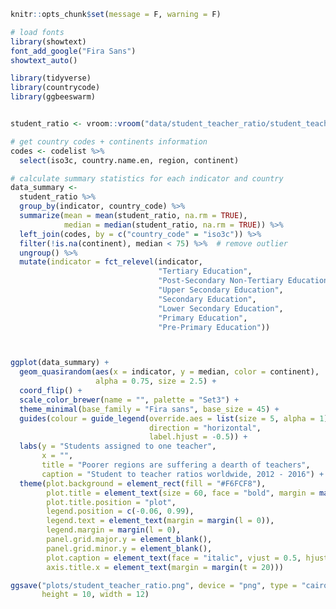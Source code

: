 
```r
knitr::opts_chunk$set(message = F, warning = F)
```


```r
# load fonts
library(showtext)
font_add_google("Fira Sans")
showtext_auto()
```


```r
library(tidyverse)
library(countrycode)
library(ggbeeswarm)


student_ratio <- vroom::vroom("data/student_teacher_ratio/student_teacher_ratio.csv")

# get country codes + continents information
codes <- codelist %>%
  select(iso3c, country.name.en, region, continent)

# calculate summary statistics for each indicator and country
data_summary <-
  student_ratio %>%
  group_by(indicator, country_code) %>%
  summarize(mean = mean(student_ratio, na.rm = TRUE), 
            median = median(student_ratio, na.rm = TRUE)) %>%
  left_join(codes, by = c("country_code" = "iso3c")) %>%
  filter(!is.na(continent), median < 75) %>%  # remove outlier
  ungroup() %>% 
  mutate(indicator = fct_relevel(indicator,
                                 "Tertiary Education", 
                                 "Post-Secondary Non-Tertiary Education",
                                 "Upper Secondary Education", 
                                 "Secondary Education", 
                                 "Lower Secondary Education",
                                 "Primary Education", 
                                 "Pre-Primary Education"))



ggplot(data_summary) +
  geom_quasirandom(aes(x = indicator, y = median, color = continent), 
                   alpha = 0.75, size = 2.5) +
  coord_flip() +
  scale_color_brewer(name = "", palette = "Set3") + 
  theme_minimal(base_family = "Fira sans", base_size = 45) +
  guides(colour = guide_legend(override.aes = list(size = 5, alpha = 1), 
                               direction = "horizontal",
                               label.hjust = -0.5)) +
  labs(y = "Students assigned to one teacher", 
       x = "",
       title = "Poorer regions are suffering a dearth of teachers",
       caption = "Student to teacher ratios worldwide, 2012 - 2016") +
  theme(plot.background = element_rect(fill = "#F6FCF8"),
        plot.title = element_text(size = 60, face = "bold", margin = margin(b = 0)),
        plot.title.position = "plot",
        legend.position = c(-0.06, 0.99),
        legend.text = element_text(margin = margin(l = 0)),
        legend.margin = margin(l = 0),
        panel.grid.major.y = element_blank(),
        panel.grid.minor.y = element_blank(),
        plot.caption = element_text(face = "italic", vjust = 0.5, hjust = 1),
        axis.title.x = element_text(margin = margin(t = 20)))

ggsave("plots/student_teacher_ratio.png", device = "png", type = "cairo", 
       height = 10, width = 12)
```

